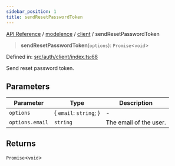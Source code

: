 ```yaml
---
sidebar_position: 1
title: sendResetPasswordToken
---
```


[API Reference](/api-reference/modelence/client/functions/../../../index) / [modelence](/api-reference/modelence/client/functions/../../index) / [client](/api-reference/modelence/client/functions/../index) / sendResetPasswordToken

> **sendResetPasswordToken**(`options`): `Promise`\<`void`\>

Defined in: [src/auth/client/index.ts:68](https://github.com/modelence/modelence/blob/26581c9df651cf1af4e4393e03139fce94fe6d80/packages/modelence/src/auth/client/index.ts#L68)

Send reset password token.

## Parameters

| Parameter | Type | Description |
| ------ | ------ | ------ |
| `options` | \{ `email`: `string`; \} | - |
| `options.email` | `string` | The email of the user. |

## Returns

`Promise`\<`void`\>
